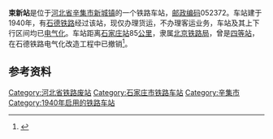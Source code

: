 {{noteTA
|1=zh-cn:始发车次; zh-hk:列車班次;
|2=zh-cn:车次; zh-hk:班次;
}}
{{Infobox China railway station
|车站名称 = 束新站
|车站名称拼音 = Shuxin
|车站代码 = 26153<ref>{{cite book|author=铁道部电子计算技术中心, 铁道部运输局|title=铁路车站站名代码表：TMIS使用|publisher=中国铁道出版社|location=北京|year=1998|isbn=9787113030995|pages=49}}</ref>
|电报码 = SXP
|拼音码 = SXI
|车站地址 = [[河北省|河北省]][[辛集市|辛集市]]
|归属 = [[中国铁路北京局集团|北京铁路局]]
|车站等级 = [[四等站_(中铁)|四等站]]
|线路 = [[石德铁路|石德铁路]]
}}
'''束新站'''是位于[[河北省|河北省]][[辛集市|辛集市]][[新城镇_(辛集市)|新城镇]]的一个铁路车站，[[邮政编码|邮政编码]]052372。车站建于1940年，有[[石德铁路|石德铁路]]经过该站，现仅办理货运，不办理客运业务，车站及其上下行区间均已[[電氣化鐵路|电气化]]。车站距离[[石家庄站|石家庄站]]85[[公里|公里]]，隶属[[中国铁路北京局集团|北京铁路局]]，曾是[[四等站_(中铁)|四等站]]，在石德铁路电气化改造工程中已撤销<ref>{{cite web|title=石家庄至德州铁路电气化改造工程|url=http://www.jtjpm.com/news_detail.asp?news_id=5922|publisher=北京铁建工程监理有限公司|archiveurl=https://www.webcitation.org/6MQboWqPY?url=http://www.jtjpm.com/news_detail.asp?news_id=5922|archivedate=2014-01-06|dead-url=yes}}</ref>。

== 参考资料 ==
{{reflist}}

{{start rail box|[[File:China_Railways.svg|16px]] [[中華人民共和國鐵路運輸|中国铁路]]}}
{{s-inop|[[辛集站|辛集站]]}}
{{s-line|[[石德铁路|石德铁路]]}}
{{s-inop|[[王家井站|王家井站]]}}
{{end box}}

{{石德铁路}}
{{铁路车站小作品}}
{{河北小作品}}

[[Category:河北省铁路废站|Category:河北省铁路废站]]
[[Category:石家庄市铁路车站|Category:石家庄市铁路车站]]
[[Category:辛集市|Category:辛集市]]
[[Category:1940年启用的铁路车站|Category:1940年启用的铁路车站]]